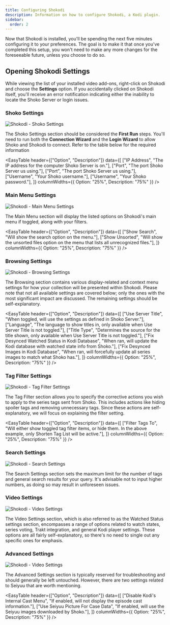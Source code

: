 ```yaml
---
title: Configuring Shokodi
description: Information on how to configure Shokodi, a Kodi plugin.
sidebar:
  order: 2
---
```



Now that Shokodi is installed, you'll be spending the next five minutes configuring it to your preferences. The goal
is to make it that once you've completed this setup, you won't need to make any more changes for the foreseeable future,
unless you choose to do so.

## Opening Shokodi Settings

While viewing the list of your installed video add-ons, right-click on Shokodi and choose the **Settings** option.
If you accidentally clicked on Shokodi itself, you'll receive an error notification indicating either the inability
to locate the Shoko Server or login issues.

### Shoko Settings

![Shokodi - Shoko Settings](../../../assets/img/shokodi/shokodi-shoko-settings.jpg)

The Shoko Settings section should be considered the **First Run** steps. You'll need to run both the
**Connection Wizard** and the **Login Wizard** to allow Shoko and Shokodi to connect. Refer to the table below
for the required information

<EasyTable
  header={["Option", "Description"]}
  data={[
    ["IP Address", "The IP address for the computer Shoko Server is on."],
    ["Port", "The port Shoko Server us using."],
    ["Port", "The port Shoko Server us using."],
    ["Username", "Your Shoko username."],
    ["Username", "Your Shoko password."],
  ]}
  columnWidths={{ Option: "25%", Description: "75%" }}
/>

### Main Menu Settings

![Shokodi - Main Menu Settings](../../../assets/img/shokodi/shokodi-main-menu.jpg)

The Main Menu section will display the listed options on Shokodi's main menu if toggled, along with your filters.

<EasyTable
  header={["Option", "Description"]}
  data={[
    ["Show Search", "Will show the search option on the menu."],
    ["Show Unsorted",  "Will show the unsorted files option on the menu that lists all unrecognized files."],
  ]}
  columnWidths={{ Option: "25%", Description: "75%" }}
/>

### Browsing Settings

![Shokodi - Browsing Settings](../../../assets/img/shokodi/shokodi-browsing.jpg)

The Browsing section contains various display-related and context menu settings for how your collection will be
presented within Shokodi. Please note that not all available settings are covered below; only the ones with the
most significant impact are discussed. The remaining settings should be self-explanatory.

<EasyTable
  header={["Option", "Description"]}
  data={[
    ["Use Server Title", "When toggled, will use the settings as defined in Shoko Server."],
    ["Language", "The language to show titles in, only available when Use Server Title is not toggled."],
    ["Title Type", "Determines the source for the title shown, only available when Use Server Title is not toggled."],
    ["Fix Desynced Watched Status in Kodi Database", "When ran, will update the Kodi database with watched state info from Shoko."],
    ["Fix Desynced Images in Kodi Database", "When ran, will forcefully update all series images to match what Shoko has."],
  ]}
  columnWidths={{ Option: "25%", Description: "75%" }}
/>

### Tag Filter Settings

![Shokodi - Tag Filter Settings](../../../assets/img/shokodi/shokodi-tag-filter.jpg)

The Tag Filter section allows you to specify the corrective actions you wish to apply to the series tags sent from
Shoko. This includes actions like hiding spoiler tags and removing unnecessary tags. Since these actions are
self-explanatory, we will focus on explaining the filter setting.

<EasyTable
  header={["Option", "Description"]}
  data={[
    ["Filter Tags To", "Will either show toggled tag filter items, or hide them. In the above example, only Shorten Tag List will be active."],
  ]}
  columnWidths={{ Option: "25%", Description: "75%" }}
/>

### Search Settings

![Shokodi - Search Settings](../../../assets/img/shokodi/shokodi-search.jpg)

The Search Settings section sets the maximum limit for the number of tags and general search results for your query.
It's advisable not to input higher numbers, as doing so may result in unforeseen issues.

### Video Settings

![Shokodi - Video Settings](../../../assets/img/shokodi/shokodi-video-settings.jpg)

The Video Settings section, which is also referred to as the Watched Status settings section, encompasses a range of
options related to watch states, series voting, Trakt integration, and general Kodi player settings. These options
are all fairly self-explanatory, so there's no need to single out any specific ones for emphasis.

### Advanced Settings

![Shokodi - Video Settings](../../../assets/img/shokodi/shokodi-video-settings.jpg)

The Advanced Settings section is typically reserved for troubleshooting and should generally be left untouched.
However, there are two settings related to Seiyuu that are worth mentioning.

<EasyTable
  header={["Option", "Description"]}
  data={[
    ["Disable Kodi's Internal Cast Menu", "If enabled, will not display the episode cast information."],
    ["Use Seiyuu Picture For Case Data", "If enabled, will use the Seiyuu images downloaded by Shoko."],
  ]}
  columnWidths={{ Option: "25%", Description: "75%" }}
/>
